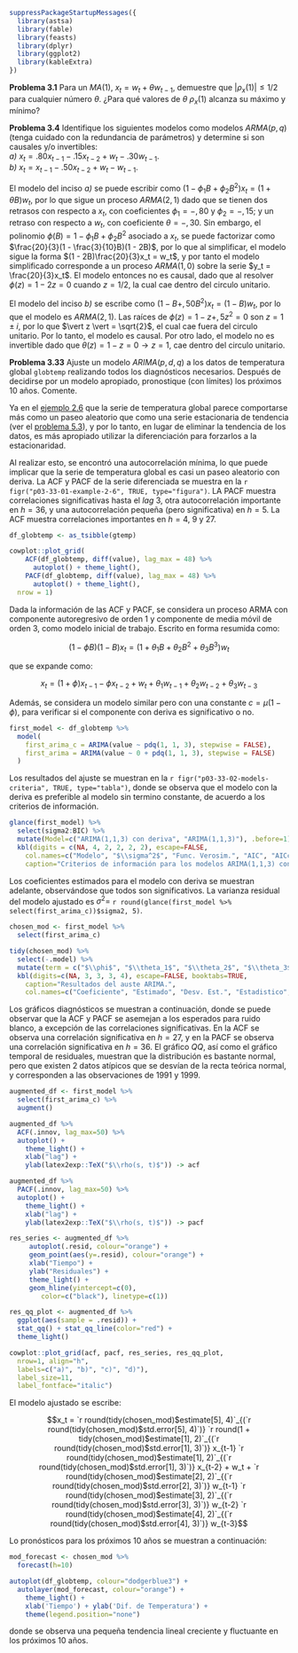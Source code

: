 ```{r ch3-setup}
suppressPackageStartupMessages({
  library(astsa)
  library(fable)
  library(feasts)
  library(dplyr)
  library(ggplot2)
  library(kableExtra)
})
```

**Problema 3.1** Para un $MA(1)$, $x_t = w_t + \theta w_{t−1}$, demuestre que $\vert\rho_x(1)\vert \le 1/2$ para cualquier número $\theta$. ¿Para qué valores de $\theta$ $\rho_x(1)$ alcanza su máximo y mínimo?

<a name="problema-3-4"></a>
**Problema 3.4** Identifique los siguientes modelos como modelos $ARMA(p, q)$ (tenga cuidado con la redundancia de parámetros) y determine si son causales y/o invertibles:  
_a)_ $x_t = .80x_{t−1} − .15x_{t−2} + w_t − .30w_{t−1}$.  
_b)_ $x_t = x_{t−1} − .50x_{t−2} + w_t − w_{t−1}$.

El modelo del inciso _a)_ se puede escribir como $(1-\phi_1 B+\phi_2 B^2)x_t = (1 + \theta B)w_t$, por lo que sigue un proceso $ARMA(2, 1)$ dado que se tienen dos retrasos con respecto a $x_t$, con coeficientes $\phi_1 = -{,}80$ y $\phi_2 = -{,}15$; y un retraso con respecto a $w_t$, con coeficiente $\theta = -{,}30$. 
Sin embargo, el polinomio $\phi(B) = 1-\phi_1 B+\phi_2 B^2$ asociado a $x_t$, se puede factorizar como $\frac{20}{3}(1 - \frac{3}{10}B)(1 - 2B)$, por lo que al simplificar, el modelo sigue la forma $(1 - 2B)\frac{20}{3}x_t = w_t$, y por tanto el modelo simplificado corresponde a un proceso $ARMA(1, 0)$ sobre la serie $y_t = \frac{20}{3}x_t$. 
El modelo entonces no es causal, dado que al resolver $\phi(z) = 1 - 2 z = 0$ cuando $z = 1/2$, la cual cae dentro del circulo unitario. 

El modelo del inciso _b)_ se escribe como $(1 - B + {,}50 B^2)x_t = (1 - B)w_t$, por lo que el modelo es $ARMA(2, 1)$. 
Las raíces de $\phi(z) = 1 - z + {,}5 z^2 = 0$ son $z = 1 \pm i$, por lo que $\vert z \vert = \sqrt{2}$, el cual cae fuera del circulo unitario. Por lo tanto, el modelo es causal. 
Por otro lado, el modelo no es invertible dado que $\theta(z) = 1-z = 0 \rightarrow z = 1$, cae dentro del circulo unitario.

<a name="problema-3-33"></a>
**Problema 3.33** Ajuste un modelo $ARIMA(p, d, q)$ a los datos de temperatura global `globtemp` realizando todos los diagnósticos necesarios. Después de decidirse por un modelo apropiado, pronostique (con límites) los próximos $10$ años. Comente.

Ya en el [ejemplo 2.6](https://github.com/Ryuta2329/Msc-Math-Applied/blob/main/Series%20Temporales/colab-nb/global-temperature-example.ipynb) que la serie de temperatura global parece comportarse más como un paseo aleatorio que como una serie estacionaria de tendencia (ver el <a href="/Series%20Temporales/output/Shunway-Stoffer-Solutions.md#problema-5-3">problema 5.3</a>), y por lo tanto, en lugar de eliminar la tendencia de los datos, es más apropiado utilizar la diferenciación para forzarlos a la estacionaridad. 

Al realizar esto, se encontró una autocorrelación mínima, lo que puede implicar que la serie de temperatura global es casi un paseo aleatorio con deriva. La ACF y PACF de la serie diferenciada se muestra en la `r figr("p03-33-01-example-2-6", TRUE, type="figura")`. 
LA PACF muestra correlaciones significativas hasta el _lag_ 3, otra autocorrelación importante en $h=36$, y una autocorrelación pequeña (pero significativa) en $h=5$. La ACF muestra correlaciones importantes en $h=4$, $9$ y $27$.

```{r p03-33-01-example-2-6, anchor="figura", fig.cap="ACF y PACF de la serie diferenciada de Temperatura Global."}
df_globtemp <- as_tsibble(gtemp)

cowplot::plot_grid(
    ACF(df_globtemp, diff(value), lag_max = 48) %>%
      autoplot() + theme_light(),
    PACF(df_globtemp, diff(value), lag_max = 48) %>%
      autoplot() + theme_light(),
  nrow = 1)
```

Dada la información de las ACF y PACF, se considera un proceso ARMA con componente autoregresivo de orden 1 y componente de media móvil de orden 3, como modelo inicial de trabajo. Escrito en forma resumida como:

$$(1 - \phi B)(1 - B)x_t = (1 + \theta_1 B + \theta_2 B^2 + \theta_3 B^3)w_t$$

que se expande como:

$$x_t = (1 + \phi) x_{t-1} - \phi x_{t-2} + w_t + \theta_1 w_{t-1} + \theta_2 w_{t-2} + \theta_3 w_{t-3}$$

Además, se considera un modelo similar pero con una constante $c = \mu(1 - \phi)$, para verificar si el componente con deriva es significativo o no. 

```{r p03-33-02-first-model-2}
first_model <- df_globtemp %>%
  model(
    first_arima_c = ARIMA(value ~ pdq(1, 1, 3), stepwise = FALSE),
    first_arima = ARIMA(value ~ 0 + pdq(1, 1, 3), stepwise = FALSE)
  )
```

Los resultados del ajuste se muestran en la `r figr("p03-33-02-models-criteria", TRUE, type="tabla")`, donde se observa que el modelo con la deriva es preferible al modelo sin termino constante, de acuerdo a los criterios de información. 

```{r p03-33-02-models-criteria, anchor="tabla"}
glance(first_model) %>%
  select(sigma2:BIC) %>%
  mutate(Model=c("ARIMA(1,1,3) con deriva", "ARIMA(1,1,3)"), .before=1) %>%
  kbl(digits = c(NA, 4, 2, 2, 2, 2), escape=FALSE,
    col.names=c("Modelo", "$\\sigma^2$", "Func. Verosim.", "AIC", "AICc", "BIC"),
    caption="Criterios de información para los modelos ARIMA(1,1,3) con y sin deriva.")
```

Los coeficientes estimados para el modelo con deriva se muestran adelante, observándose que todos son significativos. 
La varianza residual del modelo ajustado es $\sigma^2 =$ `r round(glance(first_model %>% select(first_arima_c))$sigma2, 5)`. 

```{r p03-33-02-first-model, anchor="tabla", tab.cap=""}
chosen_mod <- first_model %>%
  select(first_arima_c)

tidy(chosen_mod) %>%
  select(-.model) %>%
  mutate(term = c("$\\phi$", "$\\theta_1$", "$\\theta_2$", "$\\theta_3$", "$c$")) %>%
  kbl(digits=c(NA, 3, 3, 3, 4), escape=FALSE, booktabs=TRUE,
  	caption="Resultados del auste ARIMA.",
    col.names=c("Coeficiente", "Estimado", "Desv. Est.", "Estadistico", "p"))
```

Los gráficos diagnósticos se muestran a continuación, donde se puede observar que la ACF y PACF se asemejan a los esperados para ruido blanco, a excepción de las correlaciones significativas. 
En la ACF se observa una correlación significativa en $h=27$, y en la PACF se observa una correlación significativa en $h=36$. 
El gráfico _QQ_, así como el gráfico temporal de residuales, muestran que la distribución es bastante normal, pero que existen 2 datos atípicos que se desvían de la recta teórica normal, y corresponden a las observaciones de 1991 y 1999.

```{r p03-33-03-diagnostics, anchor="figura", fig.width=20, fig.height=5, fig.cap='Gráficos diagnósticos de residuales: _a)_ ACF, _b)_ PACF, _c)_ gráficos de residuales, y _d)_ gráfico _QQ_'}
augmented_df <- first_model %>%
  select(first_arima_c) %>%
  augment()

augmented_df %>%
  ACF(.innov, lag_max=50) %>%
  autoplot() +
    theme_light() +
    xlab("lag") + 
    ylab(latex2exp::TeX("$\\rho(s, t)$")) -> acf

augmented_df %>%
  PACF(.innov, lag_max=50) %>%
  autoplot() +
    theme_light() +
    xlab("lag") + 
    ylab(latex2exp::TeX("$\\rho(s, t)$")) -> pacf 

res_series <- augmented_df %>%
     autoplot(.resid, colour="orange") +
     geom_point(aes(y=.resid), colour="orange") +
     xlab("Tiempo") +
     ylab("Residuales") +
     theme_light() +
     geom_hline(yintercept=c(0), 
     	color=c("black"), linetype=c(1))

res_qq_plot <- augmented_df %>% 
  ggplot(aes(sample = .resid)) + 
  stat_qq() + stat_qq_line(color="red") + 
  theme_light()

cowplot::plot_grid(acf, pacf, res_series, res_qq_plot, 
  nrow=1, align="h",
  labels=c("a)", "b)", "c)", "d)"), 
  label_size=11, 
  label_fontface="italic")
```

El modelo ajustado se escribe:

$$x_t = `r round(tidy(chosen_mod)$estimate[5], 4)`_{(`r round(tidy(chosen_mod)$std.error[5], 4)`)} `r round(1 + tidy(chosen_mod)$estimate[1], 2)`_{(`r round(tidy(chosen_mod)$std.error[1], 3)`)} x_{t-1}  `r round(tidy(chosen_mod)$estimate[1], 2)`_{(`r round(tidy(chosen_mod)$std.error[1], 3)`)} x_{t-2} + w_t + `r round(tidy(chosen_mod)$estimate[2], 2)`_{(`r round(tidy(chosen_mod)$std.error[2], 3)`)} w_{t-1}  `r round(tidy(chosen_mod)$estimate[3], 2)`_{(`r round(tidy(chosen_mod)$std.error[3], 3)`)} w_{t-2}  `r round(tidy(chosen_mod)$estimate[4], 2)`_{(`r round(tidy(chosen_mod)$std.error[4], 3)`)} w_{t-3}$$

Lo pronósticos para los próximos 10 años se muestran a continuación:

```{r p03-33-07-forecast, anchor="figura", fig.cap="Pronósticos para los próximos 10 años"}
mod_forecast <- chosen_mod %>%
  forecast(h=10)

autoplot(df_globtemp, colour="dodgerblue3") +
  autolayer(mod_forecast, colour="orange") +
    theme_light() + 
    xlab('Tiempo') + ylab('Dif. de Temperatura') +
    theme(legend.position="none")
```

donde se observa una pequeña tendencia lineal creciente y fluctuante en los próximos 10 años.